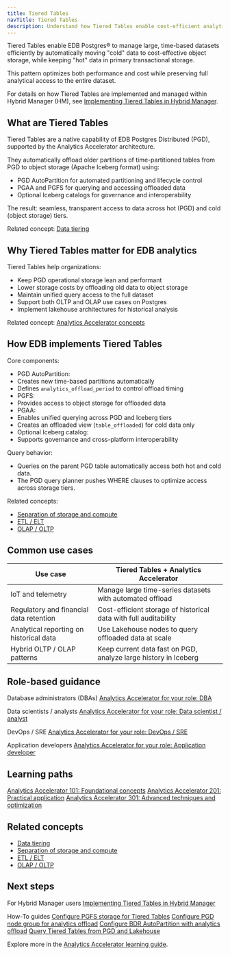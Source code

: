 ```yaml
---
title: Tiered Tables
navTitle: Tiered Tables
description: Understand how Tiered Tables enable cost-efficient analytics and data management with EDB Postgres Distributed (PGD) and the Analytics Accelerator.
---
```


Tiered Tables enable EDB Postgres® to manage large, time-based datasets efficiently by automatically moving "cold" data to cost-effective object storage, while keeping "hot" data in primary transactional storage.

This pattern optimizes both performance and cost while preserving full analytical access to the entire dataset.

For details on how Tiered Tables are implemented and managed within Hybrid Manager (HM), see [Implementing Tiered Tables in Hybrid Manager](/edb-postgres-ai/hybrid-manager/analytics/tiered_tables).

## What are Tiered Tables

Tiered Tables are a native capability of EDB Postgres Distributed (PGD), supported by the Analytics Accelerator architecture.

They automatically offload older partitions of time-partitioned tables from PGD to object storage (Apache Iceberg format) using:

- PGD AutoPartition for automated partitioning and lifecycle control
- PGAA and PGFS for querying and accessing offloaded data
- Optional Iceberg catalogs for governance and interoperability

The result: seamless, transparent access to data across hot (PGD) and cold (object storage) tiers.

Related concept: [Data tiering](learn/explained/generic-concepts#data-tiering)

## Why Tiered Tables matter for EDB analytics

Tiered Tables help organizations:

- Keep PGD operational storage lean and performant
- Lower storage costs by offloading old data to object storage
- Maintain unified query access to the full dataset
- Support both OLTP and OLAP use cases on Postgres
- Implement lakehouse architectures for historical analysis

Related concept: [Analytics Accelerator concepts](learn/explained/analytics-concepts#edb-postgres-distributed-pgd-and-tiered-tables)

## How EDB implements Tiered Tables

Core components:

- PGD AutoPartition:
- Creates new time-based partitions automatically
- Defines `analytics_offload_period` to control offload timing
- PGFS:
- Provides access to object storage for offloaded data
- PGAA:
- Enables unified querying across PGD and Iceberg tiers
- Creates an offloaded view (`table_offloaded`) for cold data only
- Optional Iceberg catalog:
- Supports governance and cross-platform interoperability

Query behavior:

- Queries on the parent PGD table automatically access both hot and cold data.
- The PGD query planner pushes WHERE clauses to optimize access across storage tiers.

Related concepts:

- [Separation of storage and compute](learn/explained/generic-concepts#separation-of-storage-and-compute)
- [ETL / ELT](learn/explained/generic-concepts#etl--elt)
- [OLAP / OLTP](learn/explained/generic-concepts#olap--oltp)

## Common use cases

| Use case | Tiered Tables + Analytics Accelerator |
|----------|---------------------------------------|
| IoT and telemetry | Manage large time-series datasets with automated offload |
| Regulatory and financial data retention | Cost-efficient storage of historical data with full auditability |
| Analytical reporting on historical data | Use Lakehouse nodes to query offloaded data at scale |
| Hybrid OLTP / OLAP patterns | Keep current data fast on PGD, analyze large history in Iceberg |

## Role-based guidance

Database administrators (DBAs)
[Analytics Accelerator for your role: DBA](learn/personas#database-administrator-dba)

Data scientists / analysts
[Analytics Accelerator for your role: Data scientist / analyst](learn/personas#data-scientist--data-analyst)

DevOps / SRE
[Analytics Accelerator for your role: DevOps / SRE](learn/personas#devops-engineer--site-reliability-engineer-sre)

Application developers
[Analytics Accelerator for your role: Application developer](learn/personas#application-developer)

## Learning paths

[Analytics Accelerator 101: Foundational concepts](learn/paths/101)
[Analytics Accelerator 201: Practical application](learn/paths/201)
[Analytics Accelerator 301: Advanced techniques and optimization](learn/paths/301)

## Related concepts

- [Data tiering](learn/explained/generic-concepts#data-tiering)
- [Separation of storage and compute](learn/explained/generic-concepts#separation-of-storage-and-compute)
- [ETL / ELT](learn/explained/generic-concepts#etl--elt)
- [OLAP / OLTP](learn/explained/generic-concepts#olap--oltp)

## Next steps

For Hybrid Manager users
[Implementing Tiered Tables in Hybrid Manager](/edb-postgres-ai/hybrid-manager/analytics/tiered_tables)

How-To guides
[Configure PGFS storage for Tiered Tables](/edb-postgres-ai/analytics/learn/how-to/configure-tiered-pgfs)
[Configure PGD node group for analytics offload](/edb-postgres-ai/analytics/learn/how-to/configure-tiered-offload)
[Configure BDR AutoPartition with analytics offload](/edb-postgres-ai/analytics/learn/how-to/configure-tiered-autopartition)
[Query Tiered Tables from PGD and Lakehouse](/edb-postgres-ai/analytics/learn/how-to/query-tiered-tables)

Explore more in the [Analytics Accelerator learning guide](/edb-postgres-ai/hybrid-manager/analytics/learn/).
